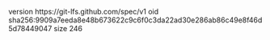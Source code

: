 version https://git-lfs.github.com/spec/v1
oid sha256:9909a7eeda8e48b673622c9c6f0c3da22ad30e286ab86c49e8f46d5d78449047
size 246
